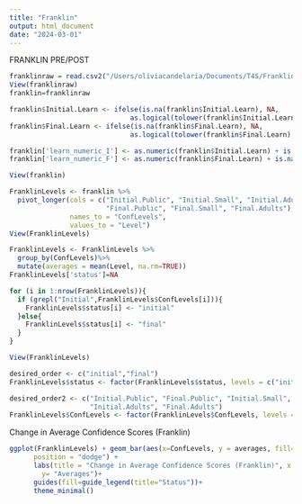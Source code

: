 ```yaml
---
title: "Franklin"
output: html_document
date: "2024-03-01"
---
```

FRANKLIN PRE/POST
```r
franklinraw = read.csv2("/Users/oliviacandelaria/Documents/T4S/FranklinCSV.csv",sep=',')
View(franklinraw)
franklin=franklinraw

franklin$Initial.Learn <- ifelse(is.na(franklin$Initial.Learn), NA, 
                              as.logical(tolower(franklin$Initial.Learn) == "yes"))
franklin$Final.Learn <- ifelse(is.na(franklin$Final.Learn), NA, 
                              as.logical(tolower(franklin$Final.Learn) == "yes"))

franklin['learn_numeric_I'] <- as.numeric(franklin$Initial.Learn) + is.na(franklin$Initial.Learn)
franklin['learn_numeric_F'] <- as.numeric(franklin$Final.Learn) + is.na(franklin$Final.Learn)

View(franklin)
```

```r
FranklinLevels <- franklin %>% 
  pivot_longer(cols = c("Initial.Public", "Initial.Small", "Initial.Adults",
                        "Final.Public", "Final.Small", "Final.Adults"), 
               names_to = "ConfLevels", 
               values_to = "Level")
View(FranklinLevels)

FranklinLevels <- FranklinLevels %>% 
  group_by(ConfLevels)%>%
  mutate(averages = mean(Level, na.rm=TRUE))
FranklinLevels['status']=NA

for (i in 1:nrow(FranklinLevels)){
  if (grepl("Initial",FranklinLevels$ConfLevels[i])){
    FranklinLevels$status[i] <- "initial"
  }else{
    FranklinLevels$status[i] <- "final"
  }
}

View(FranklinLevels)

desired_order <- c("initial","final")
FranklinLevels$status <- factor(FranklinLevels$status, levels = c("initial","final"))

desired_order2 <- c("Initial.Public", "Final.Public", "Initial.Small", "Final.Small", 
                    "Initial.Adults", "Final.Adults")
FranklinLevels$ConfLevels <- factor(FranklinLevels$ConfLevels, levels = desired_order2)
```

Change in Average Confidence Scores (Franklin)
```r
ggplot(FranklinLevels) + geom_bar(aes(x=ConfLevels, y = averages, fill=status), stat="identity", 
      position = "dodge") + 
      labs(title = "Change in Average Confidence Scores (Franklin)", x = "Categories",
        y= "Averages")+
      guides(fill=guide_legend(title="Status"))+
      theme_minimal()
```




